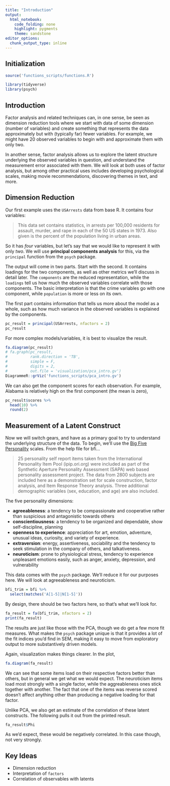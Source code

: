 ```yaml
---
title: "Introduction"
output: 
  html_notebook: 
    code_folding: none
    highlight: pygments
    theme: sandstone
editor_options: 
  chunk_output_type: inline
---
```


## Initialization


```r
source('functions_scripts/functions.R')
```

```r
library(tidyverse)
library(psych)
```

## Introduction

Factor analysis and related techniques can, in one sense, be seen as dimension reduction tools where we start with data of some dimension (number of variables) and create something that represents the data approximately but with (typically far) fewer variables.  For example, we might have 20 observed variables to begin with and approximate them with only two.

In another sense, factor analysis allows us to explore the latent structure underlying the observed variables in question, and understand the measurement error associated with them.  We will look at both uses of factor analysis, but among other practical uses includes developing psychological scales, making movie recommendations, discovering themes in text, and more.


## Dimension Reduction

Our first example uses the `USArrests` data from base R.  It contains four variables:

> This data set contains statistics, in arrests per 100,000 residents for assault, murder, and rape in each of the 50 US states in 1973. Also given is the percent of the population living in urban areas.

So it has *four* variables, but let's say that we would like to represent it with only *two*.  We will use **principal components analysis** for this, via the `principal` function from the `psych` package.

The output will come in two parts.  Start with the second.  It contains loadings for the two components, as well as other metrics we'll discuss in detail later.  The `components` are the reduced representation, while the `loadings` tell us how much the observed variables correlate with those components.  The basic interpretation is that the crime variables go with one component, while `population` is more or less on its own. 

The first part contains information that tells us more about the model as a whole, such as how much variance in the observed variables is explained by the components.

```r
pc_result = principal(USArrests, nfactors = 2)
pc_result
```

For more complex models/variables, it is best to visualize the result.

```r
fa.diagram(pc_result)
# fa.graph(pc_result, 
#          rank.direction = 'TB', 
#          simple = F,
#          digits = 2,
#          out.file = 'visualization/pca_intro.gv')
DiagrammeR::grViz('functions_scripts/pca_intro.gv')
```



We can also get the component scores for each observation.  For example, Alabama is relatively high on the first component (the mean is zero), 

```r
pc_result$scores %>% 
  head(10) %>% 
  round(2)
```

## Measurement of a Latent Construct

Now we will switch gears, and have as a primary goal to try to understand the underlying structure of the data.  To begin, we'll use the [Big Five Personality](https://en.wikipedia.org/wiki/Big_Five_personality_traits) scales. From the help file for bfi...

> 25 personality self report items taken from the International Personality Item Pool (ipip.ori.org) were included as part of the Synthetic Aperture Personality Assessment (SAPA) web based personality assessment project. The data from 2800 subjects are included here as a demonstration set for scale construction, factor analysis, and Item Response Theory analysis. Three additional demographic variables (sex, education, and age) are also included.

The five personality dimensions:

- **agreeableness**: a tendency to be compassionate and cooperative rather than suspicious and antagonistic towards others
- **conscientiousness**: a tendency to be organized and dependable, show self-discipline, planning
- **openness to experience**: appreciation for art, emotion, adventure, unusual ideas, curiosity, and variety of experience.
- **extraversion**:  energy, assertiveness, sociability and the tendency to seek stimulation in the company of others, and talkativeness.
- **neuroticism**:  prone to physiological stress, tendency to experience unpleasant emotions easily, such as anger, anxiety, depression, and vulnerability

This data comes with the `psych` package.  We'll reduce it for our purposes here.  We will look at agreeableness and neuroticism.  

```r
bfi_trim = bfi %>% 
  select(matches('A[1-5]|N[1-5]'))
```

By design, there should be two factors here, so that's what we'll look for.

```r
fa_result = fa(bfi_trim, nfactors = 2)
print(fa_result)
```

The results are just like those with the PCA, though we do get a few more fit measures. What makes the `psych` package unique is that it provides a lot of the fit indices you'd find in SEM, making it easy to move from exploratory output to more substantively driven models.  

Again, visualization makes things clearer. In the plot, 

```r
fa.diagram(fa_result)
```

We can see that some items load on their respective factors better than others, but in general we get what we would expect.  The neuroticism items load most strongly with a single factor, while the aggreableness ones stick together with another.  The fact that one of the items was reverse scored doesn't affect anything other than producing a negative loading for that factor.

Unlike PCA, we also get an estimate of the correlation of these latent constructs.  The following pulls it out from the printed result.

```r
fa_result$Phi
```

As we'd expect, these would be negatively correlated. In this case though, not very strongly.

## Key Ideas

- Dimension reduction
- Interpretation of `factors`
- Correlation of observables with latents